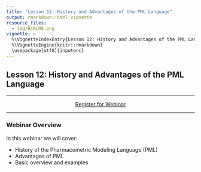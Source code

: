```yaml
---
title: "Lesson 12: History and Advantages of the PML Language"
output: rmarkdown::html_vignette
resource_files:
  - img/RsNLME.png
vignette: >
  %\VignetteIndexEntry{Lesson 12: History and Advantages of the PML Language}
  %\VignetteEngine{knitr::rmarkdown}
  \usepackage[utf8]{inputenc}
---
```


## Lesson 12: History and Advantages of the PML Language

---

<center>
<a class = "registration-button" href="https://certara.zoom.us/webinar/register/WN_edK6JirdTx-DskdXXeMTnw" target="_blank">Register for Webinar</a>
</center>

---


### Webinar Overview

In this webinar we will cover:

* History of the Pharmacometric Modeling Language (PML)
* Advantages of PML
* Basic overview and examples



